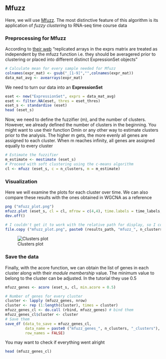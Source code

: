 ## Mfuzz
Here, we will use [Mfuzz](https://www.bioconductor.org/packages/devel/bioc/vignettes/Mfuzz/inst/doc/Mfuzz.pdf). The most distinctive feature of this algorithm is its application of *fuzzy clustering* to RNA-seq time course data

### Preprocessing for Mfuzz
According to [their web](http://mfuzz.sysbiolab.eu) "replicated arrays in the exprs matrix are treated as independent by the mfuzz function i.e. they should be averagered prior to clustering or placed into different distinct ExpressionSet objects"
```r

# Calculate mean for every sample needed for Mfuzz
colnames(expr_mat) <- gsub("_[1-9]","",colnames(expr_mat))
data_mat_avg <- avearrays(expr_mat)
```

We need to turn our data into an **ExpressionSet**

```r
eset <- new("ExpressionSet", exprs = data_mat_avg)
eset <- filter.NA(eset, thres = eset_thres)
eset_s <- standardise (eset)
head (eset_s)
```

Now, we need to define the fuzzifier (m), and the number of clusters. However, we already defined the number of clusters in the beginning. You might want to use their function Dmin or any other way to estimate clusters prior to the analysis. The higher m gets, the more evenly all genes are assigned to each cluster. When m reaches infinity, all genes are assigned equally to every cluster
```r
# Estimate the fuzzifier
m_estimate <- mestimate (eset_s)
# Proceed with soft clustering using the c-means algorithm
cl <- mfuzz (eset_s, c = n_clusters, m = m_estimate)
```

### Visualization
Here we will examine the plots for each cluster over time. We can also compare these results with the ones obtained in WGCNA as a reference
```r
png ("mfuzz_plot.png")
mfuzz.plot (eset_s, cl = cl, mfrow = c(4,4), time.labels = time_labels, new.window = FALSE)
dev.off()

# I couldn't get it to work with the relative path for display, so I copy it here
file.copy ("mfuzz_plot.png", paste0 (results_path, "mfuzz_", n_clusters, "_clusters.png"))
```
![Clusters plot](mfuzz_plot.png)

### Save the data

Finally, with the acore function, we can obtain the list of genes in each cluster along with their *module membership* value. The minimum value to belong to the cluster can be adjusted. In the tutorial they use 0.5
```r
mfuzz_genes <- acore (eset_s, cl, min.acore = 0.5)

# Number of genes for every cluster
cluster <- lapply (mfuzz_genes, nrow) 
cluster <- rep (1:length(cluster), times = cluster)
mfuzz_genes_cl <- do.call (rbind, mfuzz_genes) # bind them
mfuzz_genes_cl$cluster <- cluster
# Save them
save_df (data_to_save = mfuzz_genes_cl,
         data_name = paste0 ("mfuzz_genes_", n_clusters, "_clusters"),
         row_names = FALSE)
```

You may want to check if everything went alright
```r
head (mfuzz_genes_cl)
```
